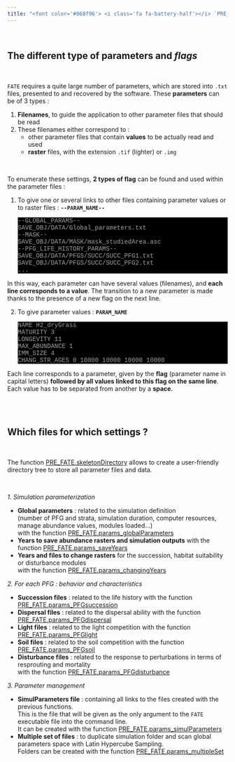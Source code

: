 ```yaml
---
title: "<font color='#068f96'> <i class='fa fa-battery-half'></i> `PRE_FATE` - build parameter files </font>"
---
```


<style>
pre.bash {
 background-color: black;
 color: #9ea1a3;
 font-family: Consolas,Monaco,Lucida Console,Liberation Mono,DejaVu Sans Mono,Bitstream Vera Sans Mono,Courier New, monospace;
}
pre.grey {
 background-color: white;
 border-style: solid;
 border-color: #8b8d8f;
 color: #8b8d8f;
 font-family: Consolas,Monaco,Lucida Console,Liberation Mono,DejaVu Sans Mono,Bitstream Vera Sans Mono,Courier New, monospace;
}
</style>

<br/>

## <i class="fa fa-copy"></i> The different type of parameters and *flags*

<br/>

`FATE` requires a quite large number of parameters, which are stored into `.txt` files, presented to and recovered by the software. These **parameters** can be of 3 types :

1. **Filenames**, to guide the application to other parameter files that should be read
2. These filenames either correspond to :
    - other parameter files that contain **values** to be actually read and used
    - **raster** files, with the extension `.tif` (lighter) or `.img`

<br/>

To enumerate these settings, **2 types of flag** can be found and used within the parameter files :

1. To give one or several links to other files containing parameter values or to raster files : **`--PARAM_NAME--`**
<pre class = "bash">
--GLOBAL_PARAMS--
SAVE_OBJ/DATA/Global_parameters.txt
--MASK--
SAVE_OBJ/DATA/MASK/mask_studiedArea.asc
--PFG_LIFE_HISTORY_PARAMS--
SAVE_OBJ/DATA/PFGS/SUCC/SUCC_PFG1.txt
SAVE_OBJ/DATA/PFGS/SUCC/SUCC_PFG2.txt
...
</pre>

In this way, each parameter can have several values (filenames), and **each line corresponds to a value**. The transition to a new parameter is made thanks to the presence of a new flag on the next line.

2. To give parameter values : **`PARAM_NAME`**
<pre class = "bash">
NAME H2_dryGrass
MATURITY 3
LONGEVITY 11
MAX_ABUNDANCE 1
IMM_SIZE 4
CHANG_STR_AGES 0 10000 10000 10000 10000
</pre>

Each line corresponds to a parameter, given by the **flag** (parameter name in capital letters) **followed by all values linked to this flag on the same line**. Each value has to be separated from another by a **space**.

<br/><br/>


## <i class="fas fa-wrench"></i> Which files for which settings ?

<br/>

The function [PRE_FATE.skeletonDirectory](https://mayagueguen.github.io/RFate/reference/PRE_FATE.skeletonDirectory.html) allows to create a user-friendly directory tree to store all parameter files and data.

<br/>

*1. Simulation parameterization*

- **Global parameters** : related to the simulation definition  
(number of PFG and strata, simulation duration, computer resources, manage abundance values, modules loaded...)  
with the function [PRE_FATE.params_globalParameters](https://mayagueguen.github.io/RFate/reference/PRE_FATE.params_globalParameters.html)
- **Years to save abundance rasters and simulation outputs** with the function [PRE_FATE.params_saveYears](https://mayagueguen.github.io/RFate/reference/PRE_FATE.params_saveYears.html)
- **Years and files to change rasters** for the succession, habitat suitability or disturbance modules  
with the function [PRE_FATE.params_changingYears](https://mayagueguen.github.io/RFate/reference/PRE_FATE.params_changingYears.html)

*2. For each PFG : behavior and characteristics*

- **Succession files** : related to the life history with the function [PRE_FATE.params_PFGsuccession](https://mayagueguen.github.io/RFate/reference/PRE_FATE.params_PFGsuccession.html)
- **Dispersal files** : related to the dispersal ability with the function [PRE_FATE.params_PFGdispersal](https://mayagueguen.github.io/RFate/reference/PRE_FATE.params_PFGdispersal.html)
- **Light files** : related to the light competition with the function [PRE_FATE.params_PFGlight](https://mayagueguen.github.io/RFate/reference/PRE_FATE.params_PFGlight.html)
- **Soil files** : related to the soil competition with the function [PRE_FATE.params_PFGsoil](https://mayagueguen.github.io/RFate/reference/PRE_FATE.params_PFGsoil.html)
- **Disturbance files** : related to the response to perturbations in terms of resprouting and mortality  
with the function [PRE_FATE.params_PFGdisturbance](https://mayagueguen.github.io/RFate/reference/PRE_FATE.params_PFGdisturbance.html)

*3. Parameter management*

- **SimulParameters file** : containing all links to the files created with the previous functions.  
This is the file that will be given as the only argument to the `FATE` executable file into the command line.  
It can be created with the function [PRE_FATE.params_simulParameters](https://mayagueguen.github.io/RFate/reference/PRE_FATE.params_simulParameters.html)
- **Multiple set of files** : to duplicate simulation folder and scan global parameters space with Latin Hypercube Sampling.  
Folders can be created with the function [PRE_FATE.params_multipleSet](https://mayagueguen.github.io/RFate/reference/PRE_FATE.params_multipleSet.html)

